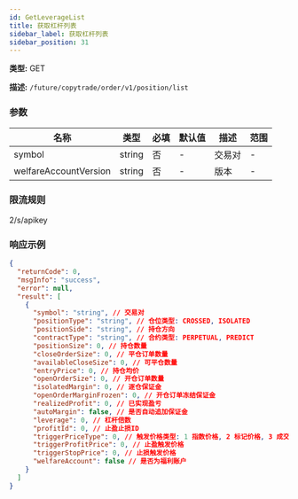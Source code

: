 ```yaml
---
id: GetLeverageList
title: 获取杠杆列表
sidebar_label: 获取杠杆列表
sidebar_position: 31
---
```


**类型:** GET

**描述:** `/future/copytrade/order/v1/position/list`

### 参数

| 名称                  | 类型   | 必填 | 默认值 | 描述   | 范围 |
| --------------------- | ------ | ---- | ------ | ------ | ---- |
| symbol                | string | 否   | -      | 交易对 | -    |
| welfareAccountVersion | string | 否   | -      | 版本   | -    |

### 限流规则

2/s/apikey

### 响应示例

```json
{
  "returnCode": 0,
  "msgInfo": "success",
  "error": null,
  "result": [
    {
      "symbol": "string", // 交易对
      "positionType": "string", // 仓位类型: CROSSED, ISOLATED
      "positionSide": "string", // 持仓方向
      "contractType": "string", // 合约类型: PERPETUAL, PREDICT
      "positionSize": 0, // 持仓数量
      "closeOrderSize": 0, // 平仓订单数量
      "availableCloseSize": 0, // 可平仓数量
      "entryPrice": 0, // 持仓均价
      "openOrderSize": 0, // 开仓订单数量
      "isolatedMargin": 0, // 逐仓保证金
      "openOrderMarginFrozen": 0, // 开仓订单冻结保证金
      "realizedProfit": 0, // 已实现盈亏
      "autoMargin": false, // 是否自动追加保证金
      "leverage": 0, // 杠杆倍数
      "profitId": 0, // 止盈止损ID
      "triggerPriceType": 0, // 触发价格类型: 1 指数价格, 2 标记价格, 3 成交价格
      "triggerProfitPrice": 0, // 止盈触发价格
      "triggerStopPrice": 0, // 止损触发价格
      "welfareAccount": false // 是否为福利账户
    }
  ]
}
```
